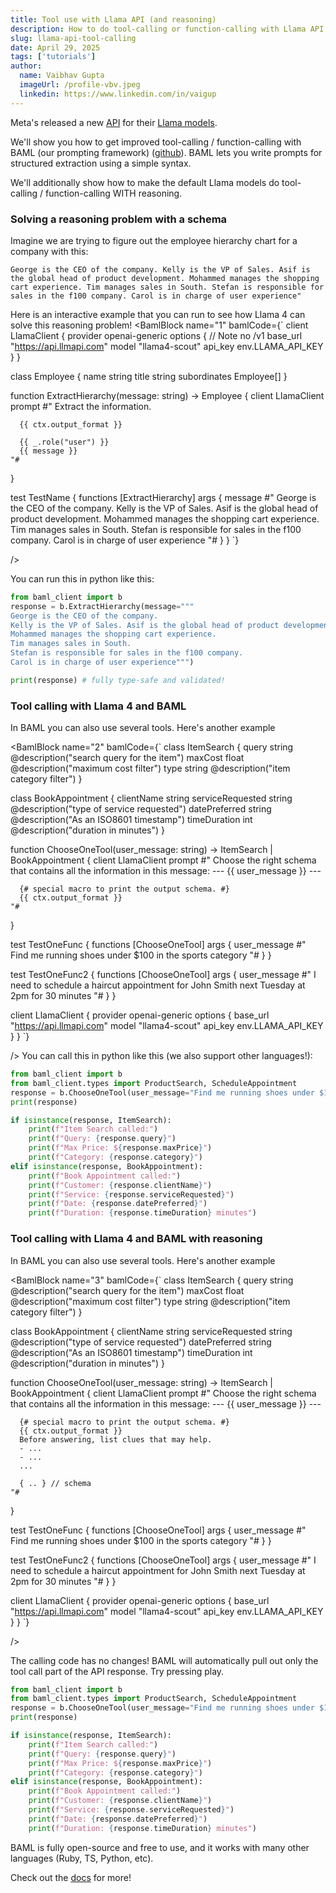 ```yaml
---
title: Tool use with Llama API (and reasoning)
description: How to do tool-calling or function-calling with Llama API (with reasoning)
slug: llama-api-tool-calling
date: April 29, 2025
tags: ['tutorials']
author:
  name: Vaibhav Gupta
  imageUrl: /profile-vbv.jpeg
  linkedin: https://www.linkedin.com/in/vaigup
---
```


Meta's released a new [API](https://docs.llmapi.com/) for their [Llama models](https://ai.meta.com/blog/llama-4-multimodal-intelligence/).

We'll show you how to get improved tool-calling / function-calling with BAML (our prompting framework) ([github](https://github.com/boundaryml/baml)).
BAML lets you write prompts for structured extraction using a simple syntax.

We'll additionally show how to make the default Llama models do tool-calling / function-calling WITH reasoning.

### Solving a reasoning problem with a schema
Imagine we are trying to figure out the employee hierarchy chart for a company with this:

```
George is the CEO of the company. Kelly is the VP of Sales. Asif is the global head of product development. Mohammed manages the shopping cart experience. Tim manages sales in South. Stefan is responsible for sales in the f100 company. Carol is in charge of user experience"
```

Here is an interactive example that you can run to see how Llama 4 can solve this reasoning problem!
<BamlBlock name="1" bamlCode={`
client LlamaClient {
    provider openai-generic
    options {
      // Note no /v1
      base_url "https://api.llmapi.com"
      model "llama4-scout"
      api_key env.LLAMA_API_KEY
    }
}

class Employee {
    name string
    title string
    subordinates Employee[]
}

function ExtractHierarchy(message: string) -> Employee {
    client LlamaClient
    prompt #"
      Extract the information.

      {{ ctx.output_format }}

      {{ _.role("user") }}
      {{ message }}
    "#
}

test TestName {
    functions [ExtractHierarchy]
    args {
      message #"
        George is the CEO of the company. Kelly is the VP of Sales. Asif is the global head of product development. Mohammed manages the shopping cart experience. Tim manages sales in South. Stefan is responsible for sales in the f100 company. Carol is in charge of user experience
      "#
    }
}
`}

 />

 You can run this in python like this:

```python
from baml_client import b
response = b.ExtractHierarchy(message="""
George is the CEO of the company.
Kelly is the VP of Sales. Asif is the global head of product development.
Mohammed manages the shopping cart experience.
Tim manages sales in South.
Stefan is responsible for sales in the f100 company.
Carol is in charge of user experience""")

print(response) # fully type-safe and validated!
```

### Tool calling with Llama 4 and BAML
In BAML you can also use several tools. Here's another example

<BamlBlock name="2" bamlCode={`
class ItemSearch {
    query string @description("search query for the item")
    maxCost float @description("maximum cost filter")
    type string @description("item category filter")
}

class BookAppointment {
    clientName string
    serviceRequested string @description("type of service requested")
    datePreferred string @description("As an ISO8601 timestamp")
    timeDuration int @description("duration in minutes")
}

function ChooseOneTool(user_message: string) -> ItemSearch | BookAppointment {
    client LlamaClient
    prompt #"
     Choose the right schema that contains all the information in this message:
      ---
      {{ user_message }}
      ---

      {# special macro to print the output schema. #}
      {{ ctx.output_format }}
    "#
}

test TestOneFunc {
    functions [ChooseOneTool]
    args {
      user_message #"
        Find me running shoes under $100 in the sports category
      "#
    }
}

test TestOneFunc2 {
    functions [ChooseOneTool]
    args {
      user_message #"
        I need to schedule a haircut appointment for John Smith next Tuesday at 2pm for 30 minutes
      "#
    }
}

client LlamaClient {
    provider openai-generic
    options {
      base_url "https://api.llmapi.com"
      model "llama4-scout"
      api_key env.LLAMA_API_KEY
    }
}
`}

 />
 You can call this in python like this (we also support other languages!):

```python
from baml_client import b
from baml_client.types import ProductSearch, ScheduleAppointment
response = b.ChooseOneTool(user_message="Find me running shoes under $100 in the sports category")
print(response)

if isinstance(response, ItemSearch):
    print(f"Item Search called:")
    print(f"Query: {response.query}")
    print(f"Max Price: ${response.maxPrice}")
    print(f"Category: {response.category}")
elif isinstance(response, BookAppointment):
    print(f"Book Appointment called:")
    print(f"Customer: {response.clientName}")
    print(f"Service: {response.serviceRequested}")
    print(f"Date: {response.datePreferred}")
    print(f"Duration: {response.timeDuration} minutes")
```


### Tool calling with Llama 4 and BAML with reasoning
In BAML you can also use several tools. Here's another example

<BamlBlock name="3" bamlCode={`
class ItemSearch {
    query string @description("search query for the item")
    maxCost float @description("maximum cost filter")
    type string @description("item category filter")
}

class BookAppointment {
    clientName string
    serviceRequested string @description("type of service requested")
    datePreferred string @description("As an ISO8601 timestamp")
    timeDuration int @description("duration in minutes")
}

function ChooseOneTool(user_message: string) -> ItemSearch | BookAppointment {
    client LlamaClient
    prompt #"
     Choose the right schema that contains all the information in this message:
      ---
      {{ user_message }}
      ---

      {# special macro to print the output schema. #}
      {{ ctx.output_format }}
      Before answering, list clues that may help.
      - ...
      - ...
      ... 

      { .. } // schema
    "#
}

test TestOneFunc {
    functions [ChooseOneTool]
    args {
      user_message #"
        Find me running shoes under $100 in the sports category
      "#
    }
}

test TestOneFunc2 {
    functions [ChooseOneTool]
    args {
      user_message #"
        I need to schedule a haircut appointment for John Smith next Tuesday at 2pm for 30 minutes
      "#
    }
}

client LlamaClient {
    provider openai-generic
    options {
      base_url "https://api.llmapi.com"
      model "llama4-scout"
      api_key env.LLAMA_API_KEY
    }
}
`}

 />

The calling code has no changes! BAML will automatically pull out only the tool call part of the API response. Try pressing play.

```python
from baml_client import b
from baml_client.types import ProductSearch, ScheduleAppointment
response = b.ChooseOneTool(user_message="Find me running shoes under $100 in the sports category")
print(response)

if isinstance(response, ItemSearch):
    print(f"Item Search called:")
    print(f"Query: {response.query}")
    print(f"Max Price: ${response.maxPrice}")
    print(f"Category: {response.category}")
elif isinstance(response, BookAppointment):
    print(f"Book Appointment called:")
    print(f"Customer: {response.clientName}")
    print(f"Service: {response.serviceRequested}")
    print(f"Date: {response.datePreferred}")
    print(f"Duration: {response.timeDuration} minutes")
```


BAML is fully open-source and free to use, and it works with many other languages (Ruby, TS, Python, etc).

Check out the [docs](https://docs.boundaryml.com) for more!